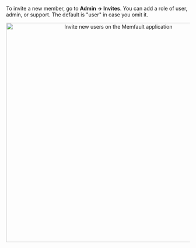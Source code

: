 To invite a new member, go to **Admin → Invites**. You can add a role of user, admin, or support. The default is "user" in case you omit it.

<p align="center">
  <img width="600" src="/img/docs/platform/invite-new-users.png" alt="Invite new users on the Memfault application" />
</p>
